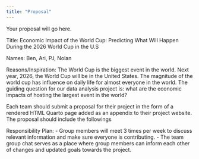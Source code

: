 ```yaml
---
title: "Proposal"
---
```


Your proposal will go here.

Title: Economic Impact of the World Cup: Predicting What Will Happen During the 2026 World Cup in the U.S 

Names: Ben, Ari, PJ, Nolan

Reasons/Inspiration: The World Cup is the biggest event in the world. Next year, 2026, the World Cup will be in the United States. The magnitude of the world cup has influence on daily life for almost everyone in the world. The guiding question for our data analysis project is: what are the economic impacts of hosting the largest event in the world? 


Each team should submit a proposal for their project in the form of a rendered HTML Quarto page added as an appendix to their project website. The proposal should include the followings



Responsibility Plan: 
- Group members will meet 3 times per week to discuss relevant information and make sure everyone is contributing. 
- The team group chat serves as a place where group members can inform each other of changes and updated goals towards the project. 
